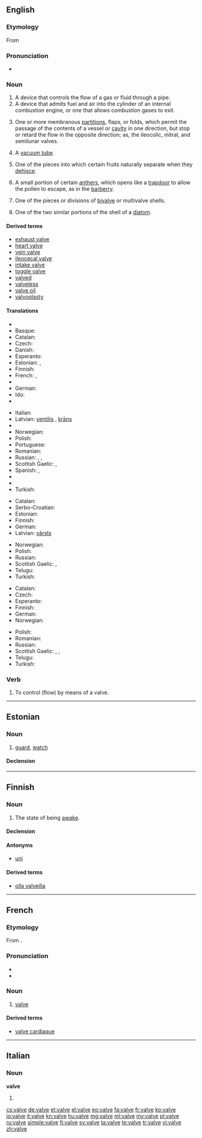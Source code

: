 ==English==
{{rfc-auto}}
{{wikipedia}}

===Etymology===
From {{etyl|la}} {{term|valva|lang=la}}

===Pronunciation===
* {{IPA|/ˈvælv/}}

===Noun===
{{en-noun}}

# A device that controls the flow of a gas or fluid through a pipe.
# A device that admits fuel and air into the cylinder of an internal combustion engine, or one that allows combustion gases to exit.
# {{anatomy}} One or more membranous [[partition]]s, flaps, or folds, which permit the passage of the contents of a vessel or [[cavity]] in one direction, but stop or retard the flow in the opposite direction; as, the ileocolic, mitral, and semilunar valves.
# {{British}} A [[vacuum tube]].
# {{botany}} One of the pieces into which certain fruits naturally separate when they [[dehisce]].
# {{botany}} A small portion of certain [[anther]]s, which opens like a [[trapdoor]] to allow the pollen to escape, as in the [[barberry]].
# {{biology}} One of the pieces or divisions of [[bivalve]] or multivalve shells.
# {{biology}} One of the two similar portions of the shell of a [[diatom]].

====Derived terms====
* [[exhaust valve]]
* [[heart valve]]
* [[vein valve]]
* [[ileocecal valve]]
* [[intake valve]]
* [[toggle valve]]
* [[valved]]
* [[valveless]]
* [[valve oil]]
* [[valvoplasty]]

====Translations====
{{trans-top|device that controls flow of gas or fluid}}
* {{trreq|hy}}
* Basque: {{t-|eu|balbula|xs=Basque}}
* Catalan: {{t-|ca|vàlvula|f}}
* Czech: {{t-|cs|ventil|m}}
* Danish: {{t|da|ventil|c}}
* Esperanto: {{t-|eo|valvo}}
* Estonian: {{t-|et|ventiil}}, {{t-|et|klapp}}
* Finnish: {{t+|fi|venttiili}}
* French: {{t+|fr|clapet|m}}, {{t+|fr|soupape|f}}
* {{trreq|gl}}
* German: {{t+|de|Ventil|n}}
* Ido: {{t+|io|valvo|xs=Ido}}
* {{trreq|id}}
{{trans-mid}}
* Italian: {{t+|it|valvola|f}}
* Latvian: [[ventilis]] {{m}}, [[krāns]] {{m}}
* {{trreq|luy}}
* Norwegian: {{t-|no|ventil|m}}
* Polish: {{t+|pl|zawór|m}}
* Portuguese: {{t+|pt|válvula|f}}
* Romanian: {{t+|ro|ventil|n}}
* Russian: {{t+|ru|вентиль|m}}, {{t+|ru|клапан|m}}, {{t+|ru|задвижка|m}}
* Scottish Gaelic: {{t-|gd|cìochag|f}}, {{t-|gd|pìob-chòmhla|f}}
* Spanish: {{t+|es|válvula|f}}, {{t+|es|llave|m}}
* {{trreq|ta}}
* {{trreq|te}}
* Turkish: {{t+|tr|supap}}
{{trans-bottom}}

{{trans-top|device in an internal combustion engine}}
* Catalan: {{t-|ca|vàlvula|f}}
* Serbo-Croatian: {{t|sh|ventil|m}}
* Estonian: {{t-|et|klapp}}
* Finnish: {{t+|fi|venttiili}}
* German: {{t+|de|Ventil|n}}
* Latvian: [[vārsts]] {{m}}
{{trans-mid}}
* Norwegian: {{t-|no|ventil|m}}
* Polish: {{t+|pl|zawór|m}}
* Russian: {{t+|ru|клапан|m}}
* Scottish Gaelic: {{t-|gd|cìochag|f}}, {{t-|gd|pìob-chòmhla|f}}
* Telugu: {{t-|te|కొలిమితిత్తి యొక్క మూత|tr=kolimititti yokka moota|sc=Telu}}
* Turkish: {{t+|tr|supap}}
{{trans-bottom}}

{{trans-top|in anatomy}}
* Catalan: {{t-|ca|vàlvula|f}}
* Czech: {{t-|cs|chlopeň|f}}
* Esperanto: {{t-|eo|valvo}}
* Finnish: {{t+|fi|läppä}}
* German: {{t+|de|Klappe|f}}
* Norwegian: {{t-|no|klaff|m}}
{{trans-mid}}
* Polish: {{t-|pl|zastawka|f}}
* Romanian: {{t-|ro|valvă|f}}
* Russian: {{t+|ru|клапан|m}}
* Scottish Gaelic: {{t-|gd|cìochag|f}}, {{t-|gd|pìob-chòmhla|f}}, {{t-|gd|duilleag-dhoras}}
* Telugu: {{t-|te|కవాటము|tr=kavaaTamu|sc=Telu}}
* Turkish: {{t+|tr|kapak}}
{{trans-bottom}}

{{trans-see|vacuum tube}}

===Verb===
{{en-verb|valv|ing}}

# {{transitive}} To control (flow) by means of a valve.

<!--These translations are to be moved into the pages for the related terms listed above.
'''Intake valve'''
* Spanish: válvula de admisión
'''Toggle valve'''
* Spanish: válvula purgadora
-->

----

==Estonian==

===Noun===
{{head|et|noun|genitive|valve|partitive|valvet}}

# [[guard]], [[watch]]

====Declension====
{{rfinfl|lang=et|type=declension}}

----

==Finnish==

===Noun===
{{head|fi|noun}}

# The state of being [[awake]].

====Declension====
{{fi-decl-hame|valv}}

====Antonyms====
* [[uni]]

====Derived terms====
* [[olla valveilla]]

----

==French==

===Etymology===
From {{etyl|la|fr}} {{term|valva|lang=la}}.

===Pronunciation===
* {{audio|Fr-valve.ogg|audio}}
* {{IPA|/valv/|lang=fr}}

===Noun===
{{fr-noun|f}}

# [[#Noun|valve]]

====Derived terms====
* [[valve cardiaque]]

----

==Italian==

===Noun===
'''valve''' {{f}}

# {{plural of|valva|lang=it}}

[[cs:valve]]
[[de:valve]]
[[et:valve]]
[[el:valve]]
[[eo:valve]]
[[fa:valve]]
[[fr:valve]]
[[ko:valve]]
[[io:valve]]
[[it:valve]]
[[kn:valve]]
[[hu:valve]]
[[mg:valve]]
[[ml:valve]]
[[my:valve]]
[[pl:valve]]
[[ru:valve]]
[[simple:valve]]
[[fi:valve]]
[[sv:valve]]
[[ta:valve]]
[[te:valve]]
[[tr:valve]]
[[vi:valve]]
[[zh:valve]]